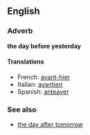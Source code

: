 ==English==
===Adverb===
'''the day before yesterday'''

====Translations====
*French: [[avant-hier]]
*Italian: [[avantieri]]
*Spanish: [[anteayer]]

===See also===
*[[the day after tomorrow]]